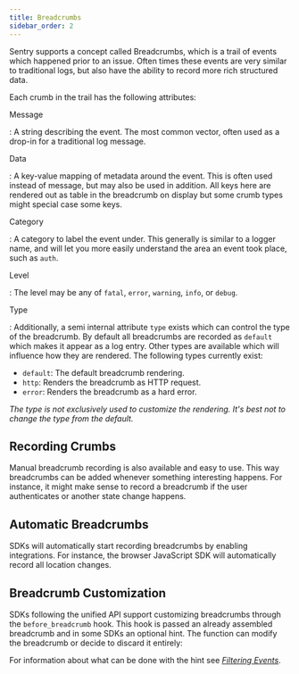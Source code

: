 ```yaml
---
title: Breadcrumbs
sidebar_order: 2
---
```


Sentry supports a concept called Breadcrumbs, which is a trail of events which
happened prior to an issue. Often times these events are very similar to
traditional logs, but also have the ability to record more rich structured
data.

Each crumb in the trail has the following attributes:

Message

: A string describing the event. The most common vector, often used as a
  drop-in for a traditional log message.

Data

: A key-value mapping of metadata around the event. This is often used
  instead of message, but may also be used in addition.  All keys here are
  rendered out as table in the breadcrumb on display but some crumb types
  might special case some keys.

Category

: A category to label the event under. This generally is similar to a logger
  name, and will let you more easily understand the area an event took place,
  such as `auth`.

Level

: The level may be any of `fatal`, `error`, `warning`, `info`, or `debug`.

Type

: Additionally, a semi internal attribute `type` exists which can control the type
  of the breadcrumb.  By default all breadcrumbs are recorded as `default` which
  makes it appear as a log entry.  Other types are available which will
  influence how they are rendered.  The following types currently exist:

  * `default`: The default breadcrumb rendering.
  * `http`: Renders the breadcrumb as HTTP request.
  * `error`: Renders the breadcrumb as a hard error.

  _The type is not exclusively used to customize the rendering.  It's
  best not to change the type from the default._

## Recording Crumbs

Manual breadcrumb recording is also available and easy to use.  This way breadcrumbs
can be added whenever something interesting happens.  For instance, it might make sense
to record a breadcrumb if the user authenticates or another state change happens.

<PlatformContent includePath="breadcrumbs-example" />

## Automatic Breadcrumbs

SDKs will automatically start recording breadcrumbs by enabling integrations.  For instance,
the browser JavaScript SDK will automatically record all location changes.

## Breadcrumb Customization

SDKs following the unified API support customizing breadcrumbs through the `before_breadcrumb`
hook.  This hook is passed an already assembled breadcrumb and in some SDKs an optional
hint.  The function can modify the breadcrumb or decide to discard it entirely:

<PlatformContent includePath="before-breadcrumb" />

For information about what can be done with the hint see [_Filtering Events_](/error-reporting/configuration/filtering/#before-breadcrumb).
